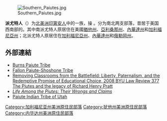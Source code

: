 [[File:Southern_Paiutes.jpg|right]]

'''派尤特人'''（{{lang-en|Paiute}}）为[[北美洲|北美洲]][[印第安人|印第安人]]中的一族，操{{le|努米克語|Numic languages}} 。分为南北两支部落，昔居于美国西南部的{{link-en|大盆地本地印第安居民|Indigenous peoples of the Great Basin}}。其中南派尤特人原居住在美國[[猶他州|猶他州]]、[[亞利桑那州|亞利桑那州]]、[[內華達州|內華達州]]和[[加利福尼亞州|加利福尼亞州]]；北派尤特人原居住在[[加利福尼亞州|加利福尼亞州]]、[[內華達州|內華達州]]和[[俄勒岡州|俄勒岡州]]。

==外部連結==
{{Commons category|Paiute}}
*[http://www.burnspaiute-nsn.gov/ Burns Paiute Tribe] {{Wayback|url=http://www.burnspaiute-nsn.gov/ |date=20210415065109 }}
*[http://www.fpst.org/ Fallon Paiute-Shoshone Tribe] {{Wayback|url=http://www.fpst.org/ |date=20210323091733 }}
*[http://lawreview.byu.edu/archives/2008/2/8WITTE.FIN.pdf Removing Classrooms from the Battlefield: Liberty, Paternalism, and the Redemptive Promise of Educational Choice, 2008 BYU Law Review 377 The Piutes and the legacy of Richard Henry Pratt<!-- Bot generated title -->] {{Wayback|url=http://lawreview.byu.edu/archives/2008/2/8WITTE.FIN.pdf |date=20120916195033 }}
*[http://www.yosemite.ca.us/history/life_among_the_piutes/ ''Life Among the Piutes: Their Wrongs and Claims'']
*[http://www.utahpaiutes.org/  Paiute Indian Tribe of Utah] {{Wayback|url=http://www.utahpaiutes.org/ |date=20210412171135 }}
{{Ethnic-group-stub}}

[[Category:加利福尼亚州美洲原住民部落|Category:加利福尼亚州美洲原住民部落]]
[[Category:犹他州美洲原住民部落|Category:犹他州美洲原住民部落]]
[[Category:内华达州美洲原住民部落|Category:内华达州美洲原住民部落]]